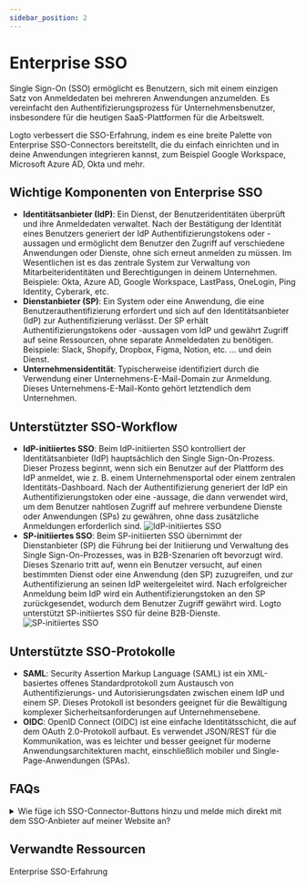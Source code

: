 ```yaml
---
sidebar_position: 2
---
```


# Enterprise SSO

Single Sign-On (SSO) ermöglicht es Benutzern, sich mit einem einzigen Satz von Anmeldedaten bei mehreren Anwendungen anzumelden. Es vereinfacht den Authentifizierungsprozess für Unternehmensbenutzer, insbesondere für die heutigen SaaS-Plattformen für die Arbeitswelt.

Logto verbessert die SSO-Erfahrung, indem es eine breite Palette von Enterprise SSO-Connectors bereitstellt, die du einfach einrichten und in deine Anwendungen integrieren kannst, zum Beispiel Google Workspace, Microsoft Azure AD, Okta und mehr.

## Wichtige Komponenten von Enterprise SSO

- **Identitätsanbieter (IdP)**: Ein Dienst, der Benutzeridentitäten überprüft und ihre Anmeldedaten verwaltet. Nach der Bestätigung der Identität eines Benutzers generiert der IdP Authentifizierungstokens oder -aussagen und ermöglicht dem Benutzer den Zugriff auf verschiedene Anwendungen oder Dienste, ohne sich erneut anmelden zu müssen. Im Wesentlichen ist es das zentrale System zur Verwaltung von Mitarbeiteridentitäten und Berechtigungen in deinem Unternehmen. Beispiele: Okta, Azure AD, Google Workspace, LastPass, OneLogin, Ping Identity, Cyberark, etc.
- **Dienstanbieter (SP)**: Ein System oder eine Anwendung, die eine Benutzerauthentifizierung erfordert und sich auf den Identitätsanbieter (IdP) zur Authentifizierung verlässt. Der SP erhält Authentifizierungstokens oder -aussagen vom IdP und gewährt Zugriff auf seine Ressourcen, ohne separate Anmeldedaten zu benötigen. Beispiele: Slack, Shopify, Dropbox, Figma, Notion, etc. ... und dein Dienst.
- **Unternehmensidentität**: Typischerweise identifiziert durch die Verwendung einer Unternehmens-E-Mail-Domain zur Anmeldung. Dieses Unternehmens-E-Mail-Konto gehört letztendlich dem Unternehmen.

## Unterstützter SSO-Workflow

- **IdP-initiiertes SSO**: Beim IdP-initiierten SSO kontrolliert der Identitätsanbieter (IdP) hauptsächlich den Single Sign-On-Prozess. Dieser Prozess beginnt, wenn sich ein Benutzer auf der Plattform des IdP anmeldet, wie z. B. einem Unternehmensportal oder einem zentralen Identitäts-Dashboard. Nach der Authentifizierung generiert der IdP ein Authentifizierungstoken oder eine -aussage, die dann verwendet wird, um dem Benutzer nahtlosen Zugriff auf mehrere verbundene Dienste oder Anwendungen (SPs) zu gewähren, ohne dass zusätzliche Anmeldungen erforderlich sind.
  ![IdP-initiiertes SSO](./assets/idp-initiated-sso.png)
- **SP-initiiertes SSO**: Beim SP-initiierten SSO übernimmt der Dienstanbieter (SP) die Führung bei der Initiierung und Verwaltung des Single Sign-On-Prozesses, was in B2B-Szenarien oft bevorzugt wird. Dieses Szenario tritt auf, wenn ein Benutzer versucht, auf einen bestimmten Dienst oder eine Anwendung (den SP) zuzugreifen, und zur Authentifizierung an seinen IdP weitergeleitet wird. Nach erfolgreicher Anmeldung beim IdP wird ein Authentifizierungstoken an den SP zurückgesendet, wodurch dem Benutzer Zugriff gewährt wird. Logto unterstützt SP-initiiertes SSO für deine B2B-Dienste.
  ![SP-initiiertes SSO](./assets/sp-initiated-sso.png)

## Unterstützte SSO-Protokolle

- **SAML**: Security Assertion Markup Language (SAML) ist ein XML-basiertes offenes Standardprotokoll zum Austausch von Authentifizierungs- und Autorisierungsdaten zwischen einem IdP und einem SP. Dieses Protokoll ist besonders geeignet für die Bewältigung komplexer Sicherheitsanforderungen auf Unternehmensebene.
- **OIDC**: OpenID Connect (OIDC) ist eine einfache Identitätsschicht, die auf dem OAuth 2.0-Protokoll aufbaut. Es verwendet JSON/REST für die Kommunikation, was es leichter und besser geeignet für moderne Anwendungsarchitekturen macht, einschließlich mobiler und Single-Page-Anwendungen (SPAs).

## FAQs

<details>
  <summary>Wie füge ich SSO-Connector-Buttons hinzu und melde mich direkt mit dem SSO-Anbieter auf meiner Website an?</summary>

Logto ermöglicht es dir, soziale Anmeldebuttons zu deiner Website hinzuzufügen und den SSO-Anmeldeprozess direkt zu starten, ohne das Standard-Anmeldeformular anzuzeigen. Sieh dir unseren [Direkte Anmeldung](/end-user-flows/authentication-parameters/direct-sign-in/) Leitfaden für detaillierte Anweisungen an.

</details>

## Verwandte Ressourcen

<Url href="https://www.youtube.com/watch?v=-mD8Sfab7sI&t=12s"> Enterprise SSO-Erfahrung</Url>
